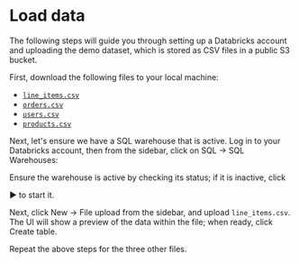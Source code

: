 # Load data

The following steps will guide you through setting up a Databricks account and
uploading the demo dataset, which is stored as CSV files in a public S3 bucket.

First, download the following files to your local machine:

- [`line_items.csv`](https://cube-tutorial.s3.us-east-2.amazonaws.com/line_items.csv)
- [`orders.csv`](https://cube-tutorial.s3.us-east-2.amazonaws.com/orders.csv)
- [`users.csv`](https://cube-tutorial.s3.us-east-2.amazonaws.com/users.csv)
- [`products.csv`](https://cube-tutorial.s3.us-east-2.amazonaws.com/products.csv)

Next, let's ensure we have a SQL warehouse that is active. Log in to your
Databricks account, then from the sidebar, click on <Btn>SQL → SQL
Warehouses</Btn>:

<Screenshot
  alt="Databricks SQL Warehouses screen"
  src="https://ucarecdn.com/92e82ca3-0ca4-4064-8ed6-394e5a66e869/"
/>

<InfoBox>

Ensure the warehouse is active by checking its status; if it is inactive, click

<Btn>▶️</Btn> to start it.

</InfoBox>

Next, click <Btn>New → File upload</Btn> from the sidebar, and upload
`line_items.csv`. The UI will show a preview of the data within the file; when
ready, click <Btn>Create table</Btn>.

Repeat the above steps for the three other files.

